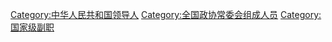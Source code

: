 {{Catmore|中国人民政治协商会议全国委员会副主席}}

[[Category:中华人民共和国领导人|Category:中华人民共和国领导人]]
[[Category:全国政协常委会组成人员|Category:全国政协常委会组成人员]]
[[Category:国家级副职|Category:国家级副职]]